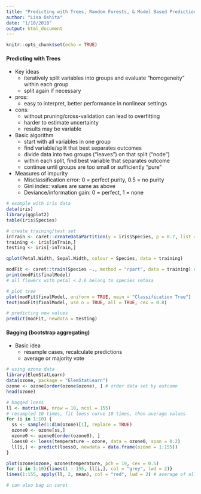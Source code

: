 ```yaml
---
title: "Predicting with Trees, Random Forests, & Model Based Predictions"
author: "Lisa Oshita"
date: "1/10/2018"
output: html_document
---
```


```r
knitr::opts_chunk$set(echo = TRUE)
```

#### Predicting with Trees

* Key ideas
    + iteratively split variables into groups and evaluate "homogeneity" within each group 
    + split again if necessary 
* pros:
    + easy to interpret, better performance in nonlinear settings
* cons: 
    + without pruning/cross-validation can lead to overfitting
    + harder to estimate uncertainty
    + results may be variable
* Basic algorithm
    + start with all variables in one group 
    + find variable/split that best separates outcomes
    + divide data into two groups ("leaves") on that split ("node")
    + within each split, find best variable that separates outcome 
    + continue until groups are too small or sufficiently "pure"
* Measures of impurity
    + Misclassification error: 0 = perfect purity, 0.5 = no purity
    + Gini index: values are same as above
    + Deviance/information gain: 0 = perfect, 1 = none

```r
# example with iris data
data(iris)
library(ggplot2)
table(iris$Species)
```

```r
# create training/test set
inTrain <- caret::createDataPartition(y = iris$Species, p = 0.7, list = FALSE)
training <- iris[inTrain,]
testing <- iris[-inTrain,]
```

```r
qplot(Petal.Width, Sepal.Width, colour = Species, data = training)
```

```r
modFit <- caret::train(Species ~., method = "rpart", data = training) # predicting with all variables in data
print(modFit$finalModel)
# all flowers with petal < 2.6 belong to species setosa 

# plot tree
plot(modFit$finalModel, uniform = TRUE, main = "Classification Tree")
text(modFit$finalModel, use.n = TRUE, all = TRUE, cex = 0.8)

# predicting new values
predict(modFit, newdata = testing)
```

#### Bagging (bootstrap aggregating)

* Basic idea
    + resample cases, recalculate predictions
    + average or majority vote

```r
# using ozone data
library(ElemStatLearn)
data(ozone, package = "ElemStatLearn")
ozone <- ozone[order(ozone$ozone), ] # order data set by outcome 
head(ozone)
```

```r
# bagged loess
ll <- matrix(NA, nrow = 10, ncol = 155)
# resampled 10 times, fit loess curve 10 times, then average values
for (i in 1:10) {
  ss <- sample(1:dim(ozone)[1], replace = TRUE)
  ozone0 <- ozone[ss,]
  ozone0 <- ozone0[order(ozone0), ]
  loess0 <- loess(temperature ~ ozone, data = ozone0, span = 0.2)
  ll[i,] <- predict(loess0, newdata = data.frame(ozone = 1:155))
}

plot(ozone$ozone, ozone$temperature, pch = 19, cex = 0.5)
for (i in 1:10){lines(1 : 155, ll[i,], col = "grey", lwd = 2)}
lines(1:155, apply(ll, 2, mean), col = "red", lwd = 2) # average of all loess curves

# can also bag in caret
```




















